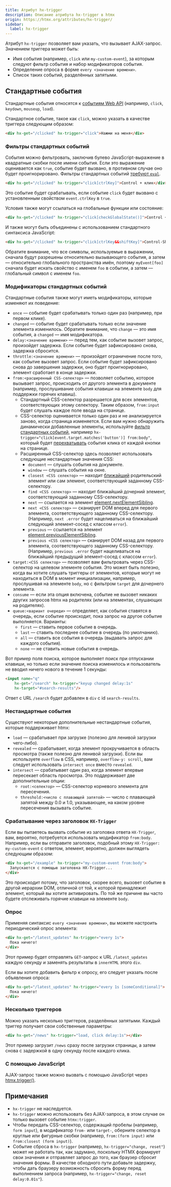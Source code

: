 ```yaml
---
title: Атрибут hx-trigger
description: Описание атрибута hx-trigger в htmx
origin: https://htmx.org/attributes/hx-trigger/
sidebar:
  label: hx-trigger
---
```


Атрибут `hx-trigger` позволяет вам указать, что вызывает AJAX-запрос. Значением триггера может быть:

- Имя события (например, `click` или `my-custom-event`), за которым следуют фильтр события и набор модификаторов события.
- Определение опроса в форме `every <значение времени>`.
- Список таких событий, разделённых запятыми.

## Стандартные события

Стандартные события относятся к [событиям Web API](https://developer.mozilla.org/ru/docs/Web/API/Element#events) (например, `click`, `keydown`, `mouseup`, `load`).

Стандартное событие, такое как `click`, можно указать в качестве триггера следующим образом:

```html wrap "click"
<div hx-get="/clicked" hx-trigger="click">Нажми на меня</div>
```

### Фильтры стандартных событий

События можно фильтровать, заключив булево JavaScript-выражение в квадратные скобки после имени события. Если это выражение оценивается как `true`, событие будет вызвано, в противном случае оно будет проигнорировано. Фильтры стандартных событий [требуют `eval`](https://htmx.org/docs/#configuration-options).

```html wrap "click[ctrlKey]"
<div hx-get="/clicked" hx-trigger="click[ctrlKey]">Control + клик</div>
```

Это событие будет срабатывать, если событие `click` будет вызвано с установленным свойством `event.ctrlKey` в `true`.

Условия также могут ссылаться на глобальные функции или состояние:

```html wrap "click[checkGlobalState()]"
<div hx-get="/clicked" hx-trigger="click[checkGlobalState()]">Control + клик</div>
```

И также могут быть объединены с использованием стандартного синтаксиса JavaScript:

```html wrap "click[ctrlKey&&shiftKey]"
<div hx-get="/clicked" hx-trigger="click[ctrlKey&&shiftKey]">Control-Shift + клик</div>
```

Обратите внимание, что все символы, используемые в выражении, сначала будут разрешены относительно вызывающего события, а затем — относительно глобального пространства имён, поэтому `myEvent[foo]` сначала будет искать свойство с именем `foo` в событии, а затем — глобальный символ с именем `foo`.

### Модификаторы стандартных событий

Стандартные события также могут иметь модификаторы, которые изменяют их поведение:

- `once` — событие будет срабатывать только один раз (например, при первом клике).
- `changed` — событие будет срабатывать только если значение элемента изменилось. Обратите внимание, что `change` — это имя события, а `changed` — имя модификатора.
- `delay:<значение времени>` — перед тем, как событие вызовет запрос, произойдет задержка. Если событие будет зафиксировано снова, задержка сбросится.
- `throttle:<значение времени>` — произойдет ограничение после того, как событие вызовет запрос. Если событие будет зафиксировано снова до завершения задержки, оно будет проигнорировано, элемент сработает в конце задержки.
- `from:<расширенный CSS-селектор>` — позволяет событию, которое вызывает запрос, происходить от другого элемента в документе (например, прослушивание события клавиши на элементе `body` для поддержки горячих клавиш).
  - Стандартный CSS-селектор разрешается для всех элементов, соответствующих этому селектору. Таким образом, `from:input` будет слушать каждое поле ввода на странице.
  - CSS-селектор оценивается только один раз и не анализируется заново, когда страница изменяется. Если вам нужно обнаружить динамически добавленные элементы, используйте [фильтр стандартных событий](#фильтры-стандартных-событий), например `hx-trigger="click[event.target.matches('button')] from:body"`, который будет [перехватывать](https://developer.mozilla.org/ru/docs/Learn/JavaScript/Building_blocks/Event_bubbling) события клика от каждой кнопки на странице.
  - Расширенный CSS-селектор здесь позволяет использовать следующие нестандартные значения CSS:
    - `document` — слушать события на документе.
    - `window` — слушать события на окне.
    - `closest <CSS селектор>` — находит [ближайший](https://developer.mozilla.org/ru/docs/Web/API/Element/closest) родительский элемент или сам элемент, соответствующий заданному CSS-селектору.
    - `find <CSS селектор>` — находит ближайший дочерний элемент, соответствующий заданному CSS-селектору.
    - `next` — ссылается на элемент [element.nextElementSibling](https://developer.mozilla.org/ru/docs/Web/API/Element/nextElementSibling).
    - `next <CSS селектор>` — сканирует DOM вперед для первого элемента, соответствующего заданному CSS-селектору. (Например, `next .error` будет нацеливаться на ближайший следующий элемент-сосед с классом `error`).
    - `previous` — ссылается на элемент [element.previousElementSibling](https://developer.mozilla.org/ru/docs/Web/API/Element/previousElementSibling).
    - `previous <CSS селектор>` — сканирует DOM назад для первого элемента, соответствующего заданному CSS-селектору. (Например, `previous .error` будет нацеливаться на ближайший предыдущий элемент-сосед с классом `error`).
- `target:<CSS селектор>` — позволяет вам фильтровать через CSS-селектор на целевом элементе события. Это может быть полезно, когда вы хотите слушать триггеры от элементов, которые могут не находиться в DOM в момент инициализации, например, прослушивая на элементе `body`, но с фильтром `target` для дочернего элемента.
- `consume` — если эта опция включена, событие не вызовет никаких других запросов htmx на родителях (или на элементах, слушающих на родителях).
- `queue:<вариант очереди>` — определяет, как события ставятся в очередь, если событие происходит, пока запрос на другое событие выполняется. Варианты:
  - `first` — ставить первое событие в очередь.
  - `last` — ставить последнее событие в очередь (по умолчанию).
  - `all` — ставить все события в очередь (выдавать запрос для каждого события).
  - `none` — не ставить новые события в очередь.

Вот пример поля поиска, которое выполняет поиск при отпускании клавиши, но только если значение поиска изменилось и пользователь не вводил ничего нового в течение 1 секунды:

```html wrap
<input name="q"
    hx-get="/search" hx-trigger="keyup changed delay:1s"
    hx-target="#search-results"/>
```

Ответ с URL `/search` будет добавлен в `div` с id `search-results`.

### Нестандартные события

Существуют некоторые дополнительные нестандартные события, которые поддерживает htmx:

- `load` — срабатывает при загрузке (полезно для ленивой загрузки чего-либо).
- `revealed` — срабатывает, когда элемент прокручивается в область просмотра (также полезно для ленивой загрузки). Если вы используете `overflow` в CSS, например, `overflow-y: scroll`, вам следует использовать `intersect once` вместо `revealed`.
- `intersect` — срабатывает один раз, когда элемент впервые пересекает область просмотра. Это поддерживает две дополнительные опции:
  - `root:<селектор>` — CSS-селектор корневого элемента для пересечения.
  - `threshold:<число с плавающей запятой>` — число с плавающей запятой между 0.0 и 1.0, указывающее, на каком уровне пересечения вызывать событие.

### Срабатывание через заголовок `HX-Trigger`

Если вы пытаетесь вызвать событие из заголовка ответа `HX-Trigger`, вам, вероятно, потребуется использовать модификатор `from:body`. Например, если вы отправите заголовок, подобный этому `HX-Trigger: my-custom-event` с ответом, элемент, вероятно, должен выглядеть следующим образом:

```html wrap "my-custom-event from:body"
<div hx-get="/example" hx-trigger="my-custom-event from:body">
  Запускается с помощью заголовка HX-Trigger...
</div>
```

Это происходит потому, что заголовок, скорее всего, вызовет событие в другой иерархии DOM, отличной от той, к которой принадлежит элемент, который вы хотите активировать. По той же причине вы часто будете отслеживать горячие клавиши на элементе `body`.

### Опрос

Применяя синтаксис `every <значение времени>`, вы можете настроить периодический опрос элемента:

```html wrap "every 1s"
<div hx-get="/latest_updates" hx-trigger="every 1s">
  Пока ничего!
</div>
```

Этот пример будет отправлять `GET`-запрос к URL `/latest_updates` каждую секунду и заменять результаты в `innerHTML` этого `div`.

Если вы хотите добавить фильтр к опросу, его следует указать после объявления опроса:

```html wrap "[someConditional]"
<div hx-get="/latest_updates" hx-trigger="every 1s [someConditional]">
  Пока ничего!
</div>
```

### Несколько триггеров

Можно указать несколько триггеров, разделённых запятыми. Каждый триггер получает свои собственные параметры:

```html wrap "load, click delay:1s"
<div hx-get="/news" hx-trigger="load, click delay:1s"></div>
```

Этот пример загрузит `/news` сразу после загрузки страницы, а затем снова с задержкой в одну секунду после каждого клика.

### С помощью JavaScript

AJAX-запрос также можно вызвать с помощью JavaScript через [htmx.trigger()](/api/trigger).


## Примечания

* `hx-trigger` не наследуется.
* `hx-trigger` можно использовать без AJAX-запроса, в этом случае он только вызовет событие `htmx:trigger`.
* Чтобы передать CSS-селектор, содержащий пробелы (например, `form input`), в модификатор `from-` или `target-`, оберните селектор в круглые или фигурные скобки (например, `from:(form input)` или `from:closest (form input)`).
* Событие сброса в `hx-trigger` (например, `hx-trigger="change, reset"`) может не работать так, как задумано, поскольку HTMX формирует свои значения и отправляет запрос до того, как браузер сбросит значения формы. В качестве обходного пути добавьте задержку, чтобы дать браузеру возможность сбросить форму перед выполнением запроса (например, `hx-trigger="change, reset delay:0.01s"`).
